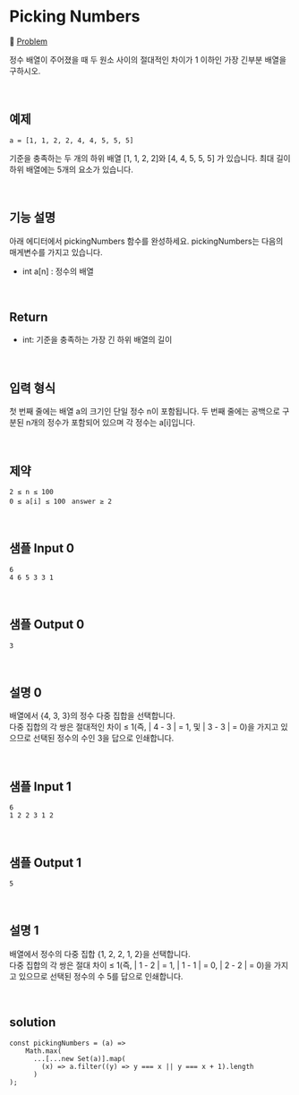 # Picking Numbers

🔗 [Problem](https://www.hackerrank.com/challenges/picking-numbers/problem?isFullScreen=true)

정수 배열이 주어졌을 때 두 원소 사이의 절대적인 차이가 1 이하인 가장 긴부분 배열을 구하시오.

<br />

## 예제

```
a = [1, 1, 2, 2, 4, 4, 5, 5, 5]
```

기준을 충족하는 두 개의 하위 배열 [1, 1, 2, 2]와 [4, 4, 5, 5, 5] 가 있습니다. 최대 길이 하위 배열에는 5개의 요소가 있습니다.

<br />

## 기능 설명

아래 에디터에서 pickingNumbers 함수를 완성하세요.
pickingNumbers는 다음의 매게변수를 가지고 있습니다.

- int a[n] : 정수의 배열

<br />

## Return

- int: 기준을 충족하는 가장 긴 하위 배열의 길이

<br />

## 입력 형식

첫 번째 줄에는 배열 a의 크기인 단일 정수 n이 포함됩니다.
두 번째 줄에는 공백으로 구분된 n개의 정수가 포함되어 있으며 각 정수는 a[i]입니다.

<br />

## 제약

`2 ≤ n ≤ 100`  
`0 ≤ a[i] ≤ 100 `
`answer ≥ 2`

<br />

## 샘플 Input 0

```
6
4 6 5 3 3 1
```

<br />

## 샘플 Output 0

```
3
```

<br />

## 설명 0

배열에서 {4, 3, 3}의 정수 다중 집합을 선택합니다.  
다중 집합의 각 쌍은 절대적인 차이 ≤ 1(즉, | 4 - 3 | = 1, 및 | 3 - 3 | = 0)을 가지고 있으므로 선택된 정수의 수인 3을 답으로 인쇄합니다.

<br />

## 샘플 Input 1

```
6
1 2 2 3 1 2
```

<br />

## 샘플 Output 1

```
5
```

<br />

## 설명 1

배열에서 정수의 다중 집합 {1, 2, 2, 1, 2}을 선택합니다.  
다중 집합의 각 쌍은 절대 차이 ≤ 1(즉, | 1 - 2 | = 1, | 1 - 1 | = 0, | 2 - 2 | = 0)을 가지고 있으므로 선택된 정수의 수 5를 답으로 인쇄합니다.

<br />

## solution

```JS
const pickingNumbers = (a) =>
    Math.max(
      ...[...new Set(a)].map(
        (x) => a.filter((y) => y === x || y === x + 1).length
      )
);
```

<br />
